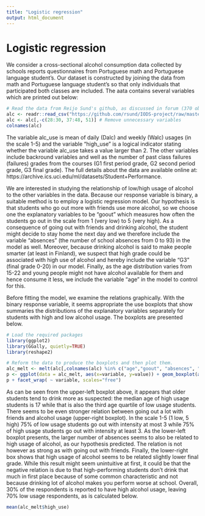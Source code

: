 ```yaml
---
title: "Logistic regression"
output: html_document
---
```


# Logistic regression
We consider a cross-sectional alcohol consumption data collected by schools reports questionnaires from Portuguese math and Portuguese language student's. Our dataset is constructed by joining the data from math and Portuguese language student's so that only individuals that participated both classes are included. The aata contains several variables which are printed out below:
```r
# Read the data from Reijo Sund's github, as discussed in forum (370 observations, not 382):
alc <- readr::read_csv("https://github.com/rsund/IODS-project/raw/master/data/alc.csv")
alc <- alc[,-c(28:30, 37:48, 51)] # Remove unnecessary variables
colnames(alc)
```
The variable alc_use is mean of daily (Dalc) and weekly (Walc) usages (in the scale 1-5) and the variable "high_use" is a logical indicator stating whether the variable alc_use takes a value larger than 2. The other variables include backround variables and well as the number of past class failures (failures) grades from the courses (G1 first period grade, G2 second period grade, G3 final grade). The full details about the data are available online at: https://archive.ics.uci.edu/ml/datasets/Student+Performance.

We are interested in studying the relationship of low/high usage of alcohol to the other variables in the data. Because our response variable is binary, a suitable method is to employ a logistic regression model. Our hypothesis is that students who go out more with friends use more alcohol, so we choose one the explanatory variables to be "goout" which measures how often the students go out in the scale from 1 (very low) to 5 (very high). As a consequence of going out with friends and drinking alcohol, the student might decide to stay home the next day and we therefore include the variable "absences" (the number of school absences from 0 to 93) in the model as well. Moreover, because drinking alcohol is said to make people smarter (at least in Finland), we suspect that high grade could be associated with high use of alcohol and hereby include the variable "G3" (final grade 0-20) in our model. Finally, as the age distribution varies from 15-22 and young people might not have alcohol available for them and hence consume it less, we include the variable "age" in the model to control for this.

Before fitting the model, we examine the relations graphically. With the binary response variable, it seems appropriate the use boxplots that show summaries the distributions of the explanatory variables separately for students with high and low alcohol usage. The boxplots are presented below.
```r
# Load the required packages
library(ggplot2)
library(GGally, quietly=TRUE)
library(reshape2)

# Reform the data to produce the boxplots and then plot them.
alc_melt <- melt(alc[,colnames(alc) %in% c("age","goout", "absences", "G3", "high_use")], id.var="high_use") 
p <- ggplot(data = alc_melt, aes(x=variable, y=value)) + geom_boxplot(aes(fill=high_use))
p + facet_wrap( ~ variable, scales="free")
```

As can be seen from the upper-left boxplot above, it appears that older students tend to drink more as suspected: the median age of high usage students is 17 while that is also the third age quartile of low usage students. There seems to be even stronger relation between going out a lot with friends and alcohol usage (upper-right boxplot). In the scale 1-5 (1 low, 5 high) 75% of low usage students go out with intensity at most 3 while 75% of high usage students go out with intensity at least 3. As the lower-left boxplot presents, the larger number of absences seems to also be related to high usage of alcohol, as our hypothesis predicted. The relation is not however as strong as with going out with friends. Finally, the lower-right box shows that high usage of alcohol seems to be related slightly lower final grade. While this result might seem unintuitive at first, it could be that the negative relation is due to that high-performing students don't drink that much in first place because of some common characteristic and not because drinking lot of alcohol makes you perform worse at school. Overall, 30% of the respondents is reported to have high alcohol usage, leaving 70% low usage respondents, as is calculated below.

```r
mean(alc_melt$high_use)
````
